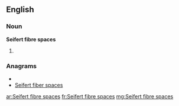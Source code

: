==English==

===Noun===
'''Seifert fibre spaces'''

# {{plural of|[[Seifert fibre space]]}}

===Anagrams===
* {{alphagram|abceeeeffiiprrssst}}
* [[Seifert fiber spaces#English|Seifert fiber spaces]]

[[ar:Seifert fibre spaces]]
[[fr:Seifert fibre spaces]]
[[mg:Seifert fibre spaces]]